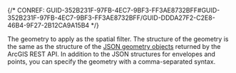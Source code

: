 

{/* CONREF: GUID-352B231F-97FB-4EC7-9BF3-FF3AE8732BFF#GUID-352B231F-97FB-4EC7-9BF3-FF3AE8732BFF/GUID-DDDA27F2-C2E8-46B4-9F27-2B12CA9A15B4  */}

The geometry to apply as the spatial filter. The structure of the geometry is the same as the structure of the [JSON geometry objects](/geometry-objects) returned by the ArcGIS REST API. In addition to the JSON structures for envelopes and points, you can specify the geometry with a comma-separated syntax.
